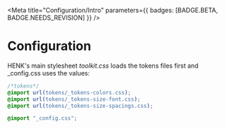 
<Meta title="Configuration/Intro" parameters={{ badges: [BADGE.BETA, BADGE.NEEDS_REVISION] }} />

# Configuration

HENK's main stylesheet *toolkit.css* loads the tokens files first and _config.css uses the values:

```css
/*tokens*/
@import url(tokens/_tokens-colors.css);
@import url(tokens/_tokens-size-font.css);
@import url(tokens/_tokens-size-spacings.css);

@import "_config.css";
```

